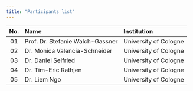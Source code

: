 ```yaml
---
title: "Participants list"
---
```


| No. | Name             | Institution           |
|:---:|:-----------------|:----------------------|
|01|Prof. Dr. Stefanie Walch-Gassner| University of Cologne|
|02|Dr. Monica Valencia-Schneider   | University of Cologne|
|03|Dr. Daniel Seifried             | University of Cologne|
|04|Dr. Tim-Eric Rathjen            | University of Cologne|
|05|Dr. Liem Ngo                    | University of Cologne|
